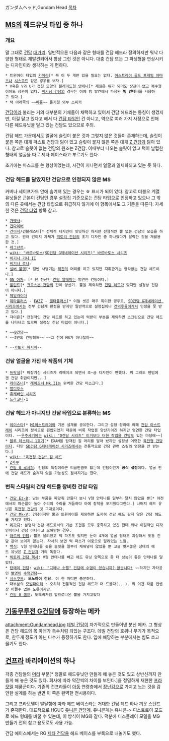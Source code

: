 ガンダムヘッド,Gundam Head
[[목차]]

== [[MS]]의 헤드유닛 타입 중 하나 ==
=== 개요 ===
말 그대로 [[건담]] [[대가리]]. 
일반적으론 다음과 같은 형태를 건담 헤드라 정의하지만 워낙 다양한 형태로 재발견되어서 항상 그런 것은 아니다. 대충 건담 또는 그 파생형을 연상시키는 디자인이라 생각하는 게 편하다. 

 * 트윈아이 타입의 [[카메라]][* 꼭 이 두 개만 있을 필요는 없다. [[아스트레이 골드 프레임 아마츠]]나 [[시스쿠드]] 같은 경우를 보자.]
 * V혹은 V와 U가 겹친 모양의 [[블레이드형 안테나]][* 재질은 뭐가 되어도 상관이 없고 복수형이어도 상관이 없다. [[비기닝 건담]]의 경우는 아예 빔 발칸에서 파생된 '''빔 안테나'''를 사용하고 있다.]
 * 턱 아래쪽의 ~~[[메롱]]~~ 돌기형 외부 스피커 

[[건담]]이라 불리는 거의 대부분의 기체들이 채택하고 있어서 건담 헤드라는 통칭이 생겼지만, 이걸 달고 있다고 해서 다 [[건담 타입]]인 건 아니고, 역으로 여러 가지 사정으로 인해 다른 헤드유닛을 달고 있는 건담도 있으므로 주의.

건담 헤드 가운데서도 얼굴에 슬릿이 붙은 것과 그렇지 않은 것들이 존재하는데, 슬릿이 붙은 쪽은 대개 퍼스트 건담과 닮아 있고 슬릿이 붙지 않은 쪽은 대개 [[Z 건담]]과 닮아 있다. 참고로 슬릿이 없는 건담의 원조는 Z건담. 이때부터 나오는 슬릿이 없고 턱이 날렵한 형태의 얼굴을 따로 제타 페이스라고 부르기도 한다.

초기에는 마스크를 쓴 형상이었는데, 시간이 지나면서 얼굴과 일체화되고 있는 듯 하다.

=== 건담 헤드를 달았지만 건담으로 인정되지 않은 MS ===
커버나 세이프가드 안에 숨겨져 있는 경우는 ☆ 표시가 되어 있다. 참고로 더블오 계열 유닛들은 근본이 건담인 경우 설정집 기준으로는 건담 타입으로 인정하고 있으나 그 밖의 다른 곳에서는 건담 타입으로 취급하지 않기에 이 항목에서도 그 기준을 따른다. 자세한 것은 [[건담 타입]] 항목 참고.

 * [[가뎃사]]☆
 * [[건다이버]]
 * [[건이지]]/건블래스터[* 전체적 디자인이 밋밋하긴 하지만 전형적인 뿔 없는 건담의 모습을 하고 있다. 원래 건이지 자체가 [[빅토리 건담]]의 초기 디자인 중 하나였다가 탈락한 것을 재활용한 것.]
 * [[레그넌트]]☆
 * [[wiki: "바르바토스(SD건담 G제네레이션 시리즈)" 바르바토스 시리즈]]
 * [[비기나 기나 II]]
 * [[비기나 로나]]☆
 * [[실버 불렛]][* 일반 사병기는 [[제간]]의 머리를 하고 있지만 지휘관기는 영락없는 건담 헤드이다.]
 * [[GN 아처]]☆ [* 단 전신인 [[건담 알테미]]는 엄연한 건담이다.]
 * [[플린트]][* [[크로스본 건담]]의 간이 양산기. 뿔을 제외하면 [[건담 헤드]]가 맞지만 설정상 건담이 아니다.]
 * [[페일라이더(MS)|페일라이더]]
 * [[제타플러스]] - [[FAZZ]] - [[델타플러스]][* 이들 셋은 매우 특이한 경우로, [[SD건담 G제네레이션 시리즈]]에서는 전부 건담계 판정을 받지만 일반적으로 설정집이나 [[건덕후]]들에게서 인정을 못 받고 있다.]
 * 쟈이온[* 전형적인 건담 헤드를 하고 있는데 턱받이 부분을 제외하면 스크린으로 건담 헤드를 나타내고 있으며 설정상 건담 타입이 아니다.]

 * ~~[[B건담]]~~ 
 * ~~2번의 건담헤드~~ ~~그 전에 MS가 아니잖아~~

 * --[[카토키 하지메]]--

=== 건담 얼굴을 가진 타 작품의 기체 ===
 * [[듀락실]][* 마장기신 시리즈가 리메이크 되면서 조~금 디자인이 변했다. 뭐 그래도 팬덤에겐 건담 취급이지만...]
 * [[레이즈너]][* [[레이즈너 Mk.II]]는 완벽한 건담 마스크다.]
 * [[발디오스]]
 * [[휴케바인 시리즈]]
 * [[드라고나]]-1
=== 건담 헤드가 아니지만 건담 타입으로 분류하는 MS ===
 * [[레이스타]][* [[M1아스트레이]]와 기본 설계를 공유한다. 그리고 설정 정리에 의해 [[건담 아스트레이]] 시리즈에 정식으로 편입되었기 때문에 비록 작업용 양산기이긴 하지만 엄연한 건담 타입이다. ~~[[우주세기]]에는 [[wiki: "D건담 시리즈" 이거보다 더한 작업용 건담]]도 있는 마당에~~]
 * [[블루 데스티니 1호기]][* EXAM을 탑재된 짐 머리를 달아 놨지만 설정상 어엿한 [[육전형 건담]]이다. 다만 [[SD건담 G제네레이션 시리즈]]에서는 전통적으로 건담 관련 스킬의 영향을 안 받는다.]
 * [[wiki: "육전형 건담" 짐 헤드]]
 * [[Z자쿠]]
 * [[건담 G 루시퍼]]: 건담의 특징이라곤 티끌만큼도 없는데 건담이란게 '''공식 설정'''이다. 얼굴 안에 건담 헤드가 숨겨져 있을 가능성도 점쳐지기는 한다.
=== 변칙 스타일의 건담 헤드를 장비한 건담 타입 ===
 * [[건담 Ez-8]]: 남는 부품을 짜맞춰 만들다 보니 V형 안테나를 일부러 달지 않았을 뿐[* 야전에서의 파손률이 높아 수리의 수리를 거듭하다 아예 장착을 포기했다고한다.] 나머지 헤드 유닛은 [[육전형 건담]]의 것 그대로이다.
 * [[건담 Mk-V]]: 건담이지만 뿔과 트윈아이를 제외하면 도저히 건담 헤드 같지 않은 건담 헤드를 가지고 있다.
 * [[리가지]]: 분명히 건담 헤드로서의 기본 조건을 모두 충족하고 있긴 한데 꽤나 이질적인 디자인이어서 건담 아니라고 오해받는 경우.
 * [[아르케 건담]]: 뿔도 달려있고 턱 파츠도 있지만 눈이 4개에 얼굴 형태도 괴상해서 도통 건담 같아 보이지 않는다. 자세히 보면 턱 파츠가 이중으로 달려있는 느낌.
 * [[백식]]: V형 안테나를 꽂을 슬릿을 일부러 채워넣지 않았을 뿐 고글 벗겨놓은 상태의 헤드 유닛은 [[Z 건담]]과 거의 똑같다.
 * [[빅토리 건담 헥사]]: V형 안테나를 빼고 헤드 유닛 양쪽으로 좀 더 성능이 좋은 안테나를 달았다.
 * [[턴에이 건담]]: [[wiki: "디아나 소렐" 건담에 수염이 있습니까? 없습니다!]] ~~하지만 자타공인 [[별명]]이 [[수염]]건담~~
 * [[시스쿠드]]: '''모노아이 건담'''. 이 한 마디면 충분하다.
 * 대부분의 [[모빌파이터]] : 오히려 전통적인 건담 헤드가 더 드물다(...). 뭐 이건 작품 컨셉상 어쩔수 없는 노릇이지만.
 * [[건담 G 셀프]]: 도깨비처럼 앞으로나온 뿔을 가지고있다 
== [[기동무투전 G건담]]에 등장하는 메카 ==
attachment:Gundamhead.jpg
[[데빌 건담]]이 자가적으로 만들어낸 분신 메카. 그 형상은 건담 헤드의 목 아래가 촉수처럼 되있는 구조다. 데빌 건담의 호위나 무기가 목적으로, 한두개 정도가 아닌 다수가 등장하기도 한다. 입에 해당하는 부분에서는 빔도 쏘고 물기도 한다.
== [[건프라]] 바리에이션의 하나 ==
각종 건담들의 [[머리]] 부분[* 정말로 헤드유닛만 만들게 해 놓은 것도 있고 상반신까지 만들게 해 놓은 것도 있다. 회사에 따라 약간씩의 차이를 보인다.]을 정밀하게 재현한 [[프라모델]] 제품군이다. 기존의 건프라들이 [[아동]] 연령층에서 [[장난감]]으로 가지고 노는 것을 감안한 설계를 하는 반면 이 쪽은 완벽한 전시용이다.

그리고 프라모델이 발달함에 따라 헤드 베이스라는 거대한 건담 헤드 하나 끼운 스텐드가 존재한다. 대표적으로 HGUC [[유니콘 건담]]계. 유니콘계는 유니콘-> 디스트로이 모드로 헤드 형태를 바꿀 수 있는데, 이 방식이 MG와 같다. 덕분에 디스플레이 모델을 MG 만들기 전의 참고 용도로도 사용 가능.

건담 에이스에서는 RG [[제타 건담]]용 헤드 베이스를 부록으로 내놓기도 했다.
